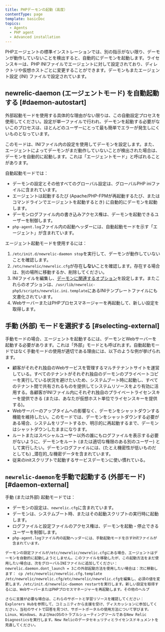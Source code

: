 ```yaml
---
title: PHPデーモンの起動（高度）
contentType: page
template: basicDoc
topics:
  - Agents
  - PHP agent
  - Advanced installation
---
```


PHPエージェントの標準インストレーションでは、別の指示がない限り、デーモンが動作していないことを検出すると、自動的にデーモンを起動します。ライセンスキーは、PHP INIファイルでエージェントに対して設定されており、ディレクトリや仮想ホストごとに変更することができます。デーモンもまたエージェント設定 (INI) ファイルで設定されています。

## newrelic-daemon (エージェントモード) を自動起動する [#daemon-autostart]

<Callout variant="tip">
  外部起動モードを使用する具体的な理由がない限りは、この自動設定プロセスを使用してください。設定が単一ファイルで行われ、デーモンを起動する必要がないこのプロセスは、ほとんどのユーザーにとって最も簡単でエラーが発生しにくいものとなっています。
</Callout>

このモードは、INIファイル内の設定を使用してデーモンを設定します。また、エージェントによってデーモンがまだ動作していないことが検出された場合は、デーモンを自動的に起動します。これは「エージェントモード」と呼ばれることがあります。

自動起動モードでは：

* デーモンの設定とその他すべてのグローバル設定は、グローバルPHP iniファイルに含まれています。
* エージェントは起動するたび (Apache/PHP-FPMが再起動するたび、またはコマンドラインでエージェントを起動するとき) に自動的にデーモンを起動します。
* デーモンログファイル内の書き込みアクセス権は、デーモンを起動できるユーザーを制御します。
* `php-agent.log`ファイル内の起動ヘッダーには、自動起動モードを示す「エージェント」が含まれています。

エージェント起動モードを使用するには：

1. `/etc/init.d/newrelic-daemon stop`を実行して、デーモンが動作していないことを確認します。
2. `/etc/newrelic/newrelic.cfg`が存在**しない**ことを確認します。存在する場合は、別の場所に移動するか、削除してください。
3. INIファイルを編集し、[デーモンに関連するオプション](/docs/agents/php-agent/configuration/php-agent-newrelicini-settings#inivar-daemon-settings)を設定します。またこれらのオプションは、`/usr/lib/newrelic-php5/scripts/newrelic.ini.template`にあるINIテンプレートファイルにも文書化されています。
4. WebサーバーまたはPHPプロセスマネージャーを再起動して、新しい設定を取得します。

## 手動 (外部) モードを選択する [#selecting-external]

手動モードの場合、エージェントを起動するには、デーモンとWebサーバーを起動する必要があります。これは「外部」モードとも呼ばれます。自動起動モードではなく手動モードの使用が適切である理由には、以下のような例が挙げられます。

* 顧客がそれぞれ独自のWebサービスを管理するマルチテナントサイトを運営している。すべてのテナントがそれぞれ独自のデーモンのプライベートコピーを実行している状況を避けたいため、システムブート時に起動し、すべてのテナント間で共有されるものを提供してシステムリソースをより有効に活用する。各顧客がINIファイル内にそれぞれ独自のプライベートライセンスキーを提供できる (または、あなたが仮想ホスト単位でライセンスキーを提供する)。
* Webサーバーのアップタイムへの影響なく、デーモンをシャットダウンする機能を維持したい。このモードでは、デーモンをシャットダウンする必要がある場合、システムをリブートするか、明示的に再起動するまで、デーモンはシャットダウンしたままになります。
* ルートまたはスペシャルユーザー以外の誰にもログファイルを表示する必要がないように、デーモンをルート (または適切な権限のある別のユーザー) として実行したい。デーモンログファイルには、(たとえ機密性が低いものだとしても) _潜在的_な機密データを含まれています。
* 従来のinitスクリプトで起動するサービスデーモンに使い慣れている。

## `newrelic-daemon`を手動で起動する (外部モード) [#daemon-external]

手動 (または外部) 起動モードでは：

* デーモンの設定は、`newrelic.cfg`に含まれています。
* デーモンは、システムブート時、またはその起動スクリプトの実行時に起動します。
* ログファイルと設定ファイルのアクセス権は、デーモンを起動・停止できるユーザーを制御します。
* `php-agent.logファイル内の起動ヘッダーには、手動起動モードを示す`init`ファイルが含まれています。`

`デーモンの設定ファイルが/etc/newrelic/newrelic.cfgにある場合、エージェントはデーモンを自動的に起動しようとしません。このファイルを移動したが、この起動方法をまだ使用したい場合は、次をグローバルINIファイルに追加してください：newrelic.daemon.dont_launch = 3この外部起動方法を使用したい場合は：次に移動します： cp /etc/newrelic/newrelic.cfg.template /etc/newrelic/newrelic.cfg/etc/newrelic/newrelic.cfgを編集し、必須の値を変更します。/etc/init.d/newrelic-daemon restartを実行します。新しい設定を取得するには、WebサーバーまたはPHPプロセスマネージャーを再起動します。その他のヘルプ`

`さらに支援が必要な場合は、これらのサポートと学習リソースを確認してください：Explorers Hubを参照して、コミュニティから支援を受け、ディスカッションに参加してください。当社のサイトで回答を見つけ、サポートポータルの使用方法について学びます。Linux、Windows、およびmacOSのトラブルシューティングツールであるNew Relic Diagnosticsを実行します。New Relicのデータセキュリティとライセンスドキュメントを見直してください。`
